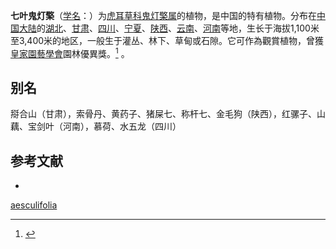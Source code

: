 {{Speciesbox
| name = 七叶鬼灯檠
| status = 
| status_system = 
| image = Rodgersia aesculifolia a1.jpg
| genus = Rodgersia
| species = aesculifolia
| authority = [[Alexander_Theodorowicz_Batalin|Batalin]]
| subdivision_ranks =[[变种|变种]]
| subdivision =
* 七叶鬼灯檠 ''R. a.'' var. ''aesculifolia''
* [[滇西鬼灯檠|滇西鬼灯檠]] ''R. a.'' var. ''henricii''
}}

'''七叶鬼灯檠'''（[[学名|学名]]：{{lang|la|''Rodgersia aesculifolia''}}）为[[虎耳草科|虎耳草科]][[鬼灯檠属|鬼灯檠属]]的植物，是中国的特有植物。分布在[[中国大陆|中国大陆]]的[[湖北|湖北]]、[[甘肃|甘肃]]、[[四川|四川]]、[[宁夏|宁夏]]、[[陕西|陕西]]、[[云南|云南]]、[[河南|河南]]等地，生长于海拔1,100米至3,400米的地区，一般生于灌丛、林下、草甸或石隙。它可作為觀賞植物，曾獲[[皇家園藝學會|皇家園藝學會]]園林優異獎。<ref>{{cite web |url=http://apps.rhs.org.uk/plantselector/plant?plantid=1634 |title=RHS Plant Selector Rodgersia aesculifolia AGM / RHS Gardening |publisher=Apps.rhs.org.uk |date= |accessdate=2013-03-13 }}{{Dead link|date=2020年3月 |bot=InternetArchiveBot |fix-attempted=yes }}</ref>
。

== 别名 ==
搿合山（甘肃），索骨丹、黄药子、猪屎七、称杆七、金毛狗（陕西），红骡子、山藕、宝剑叶（河南），慕荷、水五龙（四川）

== 参考文献 ==
{{reflist}}
* {{cite web| url =http://www.bioinfo.cn/db05/KmzwSpecies.php?action=view&id=20800| title =七叶鬼灯檠（原变种）| work =《中国高等植物数据库全库》| publisher =中国科学院微生物研究所| author =昆明植物研究所| accessdate =2009-02-19| deadurl =yes| archiveurl =https://web.archive.org/web/20160305021012/http://www.bioinfo.cn/db05/KmzwSpecies.php?action=view&id=20800| archivedate =2016-03-05}}

{{Taxonbar|from=Q251424}}

{{DEFAULTSORT:Rodgersia aesculifolia}}
[[Category:鬼灯檠属|aesculifolia]]


{{Saxifragaceae-stub}}